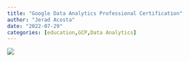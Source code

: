 ```yaml
---
title: "Google Data Analytics Professional Certification"
author: "Jerad Acosta"
date: "2022-07-29"
categories: [education,GCP,Data Analytics]
---
```



![](/certifications/Google-Data-Analytics.png)

